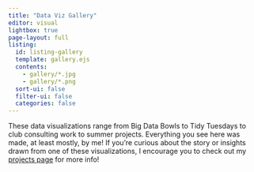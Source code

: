 ```yaml
---
title: "Data Viz Gallery"
editor: visual
lightbox: true
page-layout: full
listing:
  id: listing-gallery
  template: gallery.ejs
  contents:
    - gallery/*.jpg
    - gallery/*.png
  sort-ui: false
  filter-ui: false
  categories: false
---
```


These data visualizations range from Big Data Bowls to Tidy Tuesdays to club consulting work to summer projects. Everything you see here was made, at least mostly, by me! If you're curious about the story or insights drawn from one of these visualizations, I encourage you to check out my [projects page](kevbaer.github.io/projects/projects.html){target="_blank"} for more info!
